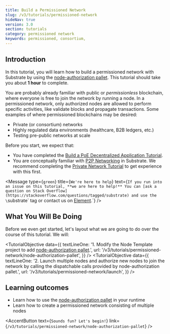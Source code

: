 ```yaml
---
title: Build a Permissioned Network
slug: /v3/tutorials/permissioned-network
hideNav: true
version: 3.0 
section: tutorials
category: permissioned network
keywords: permissioned, consortium, 
---
```


## Introduction

In this tutorial, you will learn how to build a permissioned network with Substrate by using the
[node-authorization pallet](/rustdocs/latest/pallet_node_authorization/index.html).
This tutorial should take you about **1 hour** to complete.

You are probably already familiar with public or _permissionless_ blockchain, where everyone
is free to join the network by running a node. In a permissioned network, only authorized
nodes are allowed to perform specific activities, like validate blocks and propagate
transactions. Some examples of where permissioned blockchains may be desired:

- Private (or consortium) networks
- Highly regulated data environments (healthcare, B2B ledgers, etc.)
- Testing pre-public networks at scale

Before you start, we expect that:

- You have completed the
  [Build a PoE Decentralized Application Tutorial](https://substrate.dev/docs/en/tutorials/build-a-dapp/).
- You are conceptually familiar with
  [P2P Networking](https://wiki.polkadot.network/docs/faq#networking) in Substrate. We recommend completing the [Private Network Tutorial](../private-network)
  to get experience with this first.

<Message
  type={`green`}
  title={`We're here to help`}
  text={`If you run into an issue on this tutorial, **we are here to help!** You can
  [ask a question on Stack Overflow](https://stackoverflow.com/questions/tagged/substrate) and use the
  \`substrate\` tag or contact us on [Element](https://matrix.to/#/#substrate-technical:matrix.org).`}
/>

## What You Will Be Doing

Before we even get started, let's layout what we are going to do over the course of this tutorial. We will:

<TutorialObjective
  data={{
    textLineOne:
      '1. Modify the Node Template project to add [node-authorization pallet](/rustdocs/latest/pallet_node_authorization/index.html).',
    url: '/v3/tutorials/permissioned-network/node-authorization-pallet',
  }}
/>
<TutorialObjective
  data={{
    textLineOne:
    '2. Launch multiple nodes and authorize new nodes to join the network by calling the dispatchable calls provided by node-authorization pallet.',
    url: '/v3/tutorials/permissioned-network/launch',
  }}
/>

## Learning outcomes

- Learn how to use the [node-authorization pallet](https://docs.rs/pallet-node-authorization/3.0.0/pallet_node_authorization/) in your runtime
- Learn how to create a permissioned network consisting of multiple nodes

<AccentButton text={`Sounds fun? Let's begin!`} link={`/v3/tutorials/permissioned-network/node-authorization-pallet`} />
